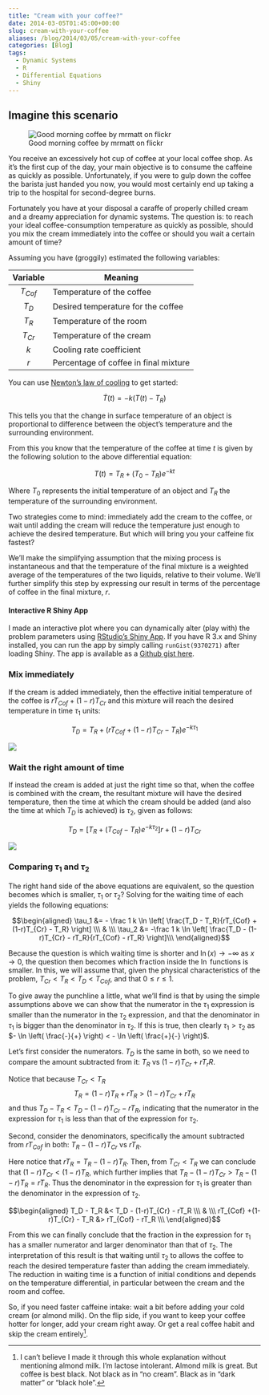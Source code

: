 ```yaml
---
title: "Cream with your coffee?"
date: 2014-03-05T01:45:00+00:00
slug: cream-with-your-coffee
aliases: /blog/2014/03/05/cream-with-your-coffee
categories: [Blog]
tags:  
  - Dynamic Systems
  - R
  - Differential Equations
  - Shiny
---
```


## Imagine this scenario

![Good morning coffee by mrmatt on flickr](/images/2014/CoffeeCreamCoffee.jpg)

You receive an excessively hot cup of coffee at your local coffee shop.
As it's the first cup of the day, your main objective is to consume the caffeine as quickly as possible.
Unfortunately, if you were to gulp down the coffee the barista just handed you now, you would most certainly end up taking a trip to the hospital for second-degree burns.

Fortunately you have at your disposal a caraffe of properly chilled cream and a dreamy appreciation for dynamic systems.
The question is: to reach your ideal coffee-consumption temperature as quickly as possible, should you mix the cream immediately into the coffee or should you wait a certain amount of time?

Assuming you have (groggily) estimated the following variables:

| Variable  | Meaning                              |
|:---------:|--------------------------------------|
| $T_{Cof}$ | Temperature of the coffee            |
| $T_{D}$   | Desired temperature for the coffee   |
| $T_{R}$   | Temperature of the room              |
| $T_{Cr}$  | Temperature of the cream             |
| $k$       | Cooling rate coefficient             |
| $r$       | Percentage of coffee in final mixture |

You can use [Newton's law of cooling](http://en.wikipedia.org/wiki/Newton_law_of_cooling) to get started:

$$\dot{T}(t) = -k (T(t) - T_R)$$

This tells you that the change in surface temperature of an object is proportional to difference between the object's temperature and the surrounding environment. 

From this you know that the temperature of the coffee at time $t$ is given by the following solution to the above differential equation:

$$T(t) = T_R + \left(T_0 - T_R \right)e^{-kt}$$

Where $T_0$ represents the initial temperature of an object and $T_R$ the temperature of the surrounding environment. 

Two strategies come to mind: immediately add the cream to the coffee, or wait until adding the cream will reduce the temperature just enough to achieve the desired temperature. But which will bring you your caffeine fix fastest?
<!-- more -->

We'll make the simplifying assumption that the mixing process is instantaneous and that the temperature of the final mixture is a weighted average of the temperatures of the two liquids, relative to their volume. We'll further simplify this step by expressing our result in terms of the percentage of coffee in the final mixture, $r$.



#### Interactive R Shiny App

I made an interactive plot where you can dynamically alter (play with) the problem parameters using [RStudio's Shiny App](http://www.rstudio.com/shiny/). If you have R 3.x and Shiny installed, you can run the app by simply calling `runGist(9370271)` after loading Shiny. The app is available as a [Github gist here](https://gist.github.com/gadenbuie/9370271).



### Mix immediately

If the cream is added immediately, then the effective initial temperature of the coffee is $rT_{Cof}+(1-r)T_{Cr}$ and this mixture will reach the desired temperature in time $\tau_1$ units:

$$T_D = T_R + \left(rT_{Cof}+(1-r)T_{Cr} - T_R \right)e^{-k\tau_1}$$

![](/images/2014/CoffeeCreamImmediate.png)



### Wait the right amount of time

If instead the cream is added at just the right time so that, when the coffee is combined with the cream, the resultant mixture will have the desired temperature, then the time at which the cream should be added (and also the time at which $T_D$ is achieved) is $\tau_2$, given as follows:

$$T_D = \left[ T_R + \left( T_{Cof} - T_R \right) e^{-k\tau_2} \right] r + (1-r)T_{Cr}$$

![](/images/2014/CoffeeCreamDelayed.png)



### Comparing $\tau_1$ and $\tau_2$

The right hand side of the above equations are equivalent, so the question becomes which is smaller, $\tau_1$ or $\tau_2$? Solving for the waiting time of each yields the following equations:

$$\begin{aligned}
\tau_1 &= - \frac 1 k \ln \left[ \frac{T_D - T_R}{rT_{Cof} +(1-r)T_{Cr} - T_R} \right] \\\
& \\\
\tau_2 &= -\frac 1 k \ln \left[ \frac{T_D - (1-r)T_{Cr} - rT_R}{rT_{Cof} - rT_R} \right]\\\
\end{aligned}$$

Because the question is which waiting time is shorter and $\ln(x) \to - \infty$ as $x \to 0$, the question then becomes which fraction inside the $\ln$ functions is smaller. In this, we will assume that, given the physical characteristics of the problem, $T_{Cr} < T_R < T_D < T_{Cof}$, and that $0 \leq r \leq 1$.

To give away the punchline a little, what we'll find is that by using the simple assumptions above we can show that the numerator in the $\tau_1$ expression is smaller than the numerator in the $\tau_2$ expression, and that the denominator in $\tau_1$ is bigger than the denominator in $\tau_2$. If this is true, then clearly $\tau_1 > \tau_2$ as $- \ln \left( \frac{-}{+} \right) < - \ln \left( \frac{+}{-} \right)$.

Let's first consider the numerators. $T_D$ is the same in both, so we need to compare the amount subtracted from it: $T_R$ vs $(1-r)T_{Cr} + rT_rR$.

Notice that because $T_{Cr} < T_R$
$$T_R = (1-r)T_R + rT_R > (1-r)T_{Cr} + rT_R$$
and thus $T_D - T_R < T_D - (1-r)T_{Cr} - rT_R$, indicating that the numerator in the expression for $\tau_1$ is less than that of the expression for $\tau_2$.

Second, consider the denominators, specifically the amount subtracted from $rT_{Cof}$ in both: $T_R - (1-r)T_{Cr}$ vs $rT_R$.

Here notice that $rT_R = T_R - (1-r)T_R$. Then, from $T_{Cr} < T_R$ we can conclude that $(1-r)T_{Cr} < (1-r)T_R$, which further implies that $T_R - (1-r)T_{Cr} > T_R - (1-r) T_R = rT_R$. Thus the denominator in the expression for $\tau_1$ is greater than the denominator in the expression of $\tau_2$.

$$\begin{aligned}
T_D - T_R &< T_D - (1-r)T_{Cr} - rT_R \\\
& \\\
rT_{Cof} +(1-r)T_{Cr} - T_R &> rT_{Cof} - rT_R \\\
\end{aligned}$$

From this we can finally conclude that the fraction in the expression for $\tau_1$ has a smaller numerator and larger denominator than that of $\tau_2$. The interpretation of this result is that waiting until $\tau_2$ to allows the coffee to reach the desired temperature faster than adding the cream immediately. The reduction in waiting time is a function of initial conditions and depends on the temperature differential, in particular between the cream and the room and coffee.

So, if you need faster caffeine intake: wait a bit before adding your cold cream (or almond milk).
On the flip side, if you want to keep your coffee hotter for longer, add your cream right away.
Or get a real coffee habit and skip the cream entirely[^1].

[^1]: I can't believe I made it through this whole explanation without mentioning almond milk. I'm lactose intolerant. Almond milk is great. But coffee is best black. Not black as in "no cream". Black as in "dark matter" or "black hole".
